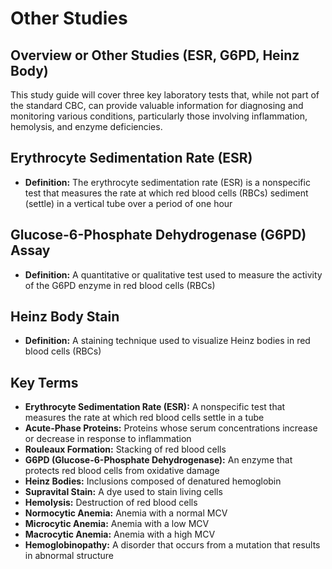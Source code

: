 # Other Studies {-}

## **Overview or Other Studies (ESR, G6PD, Heinz Body)** {-}

This study guide will cover three key laboratory tests that, while not part of the standard CBC, can provide valuable information for diagnosing and monitoring various conditions, particularly those involving inflammation, hemolysis, and enzyme deficiencies.

## **Erythrocyte Sedimentation Rate (ESR)** {-}

*   **Definition:** The erythrocyte sedimentation rate (ESR) is a nonspecific test that measures the rate at which red blood cells (RBCs) sediment (settle) in a vertical tube over a period of one hour

## **Glucose-6-Phosphate Dehydrogenase (G6PD) Assay** {-}

*   **Definition:** A quantitative or qualitative test used to measure the activity of the G6PD enzyme in red blood cells (RBCs)

## **Heinz Body Stain** {-}

*   **Definition:** A staining technique used to visualize Heinz bodies in red blood cells (RBCs)

## **Key Terms** {-}

*   **Erythrocyte Sedimentation Rate (ESR):** A nonspecific test that measures the rate at which red blood cells settle in a tube
*   **Acute-Phase Proteins:** Proteins whose serum concentrations increase or decrease in response to inflammation
*   **Rouleaux Formation:** Stacking of red blood cells
*   **G6PD (Glucose-6-Phosphate Dehydrogenase):** An enzyme that protects red blood cells from oxidative damage
*   **Heinz Bodies:** Inclusions composed of denatured hemoglobin
*   **Supravital Stain:** A dye used to stain living cells
*   **Hemolysis:** Destruction of red blood cells
*   **Normocytic Anemia:** Anemia with a normal MCV
*   **Microcytic Anemia:** Anemia with a low MCV
*   **Macrocytic Anemia:** Anemia with a high MCV
*   **Hemoglobinopathy:** A disorder that occurs from a mutation that results in abnormal structure
